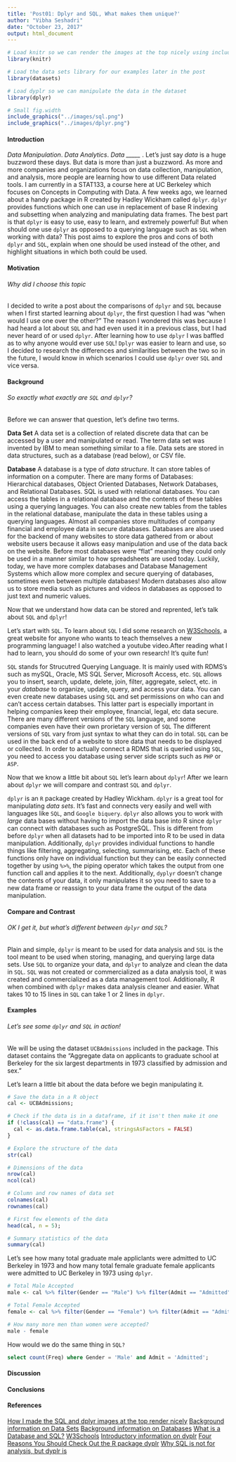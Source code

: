 ```yaml
---
title: 'Post01: Dplyr and SQL, What makes them unique?'
author: "Vibha Seshadri"
date: "October 23, 2017"
output: html_document
---
```

```r
# Load knitr so we can render the images at the top nicely using include_graphics
library(knitr)

# Load the data sets library for our examples later in the post
library(datasets)

# Load dyplr so we can manipulate the data in the dataset
library(dplyr)
```

```r
# Small fig.width
include_graphics("../images/sql.png")
include_graphics("../images/dplyr.png")
```

#### Introduction

*Data Manipulation*. *Data Analytics*. *Data _____ *. Let's just say *data* is a huge buzzword these days. But data is more than just a buzzword. As more and more companies and organizations focus on data collection, manipulation, and analysis, more people are learning how to use different Data related tools. I am currently in a STAT133, a course here at UC Berkeley which focuses on Concepts in Computing with Data. A few weeks ago, we learned about a handy package in R created by Hadley Wickham called `dplyr`. `dplyr` provides functions which one can use in replacement of base R indexing and subsetting when analyzing and manipulating data frames. The best part is that `dplyr` is easy to use, easy to learn, and extremely powerful! But when should one use `dplyr` as opposed to a querying language such as `SQL` when working with data? This post aims to explore the pros and cons of both `dplyr` and `SQL`, explain when one should be used instead of the other, and highlight situations in which both could be used.

#### Motivation
###### Why did I choose this topic
I decided to write a post about the comparisons of `dplyr` and `SQL` because when I first started learning about `dplyr`, the first question I had was "when would I use one over the other?" The reason I wondered this was because I had heard a lot about `SQL` and had even used it in a previous class, but I had never heard of or used `dplyr`. After learning how to use `dplyr` I was baffled as to why anyone would ever use `SQL`! `Dplyr` was easier to learn and use, so I decided to research the differences and similarities between the two so in the future, I would know in which scenarios I could use `dplyr` over `SQL` and vice versa.

#### Background
###### So exactly what exactly *are* `SQL` and `dplyr`?

Before we can answer that question, let's define two terms.

**Data Set**
A data set is a collection of related discrete data that can be accessed by a user and manipulated or read. The term data set was invented by IBM to mean something similar to a file. Data sets are stored in data structures, such as a database (read below), or CSV file.

**Database** 
A database is a type of *data structure*. It can store tables of information on a computer. There are many forms of Databases: Hierarchical databases, Object Oriented Databases, Network Databases, and Relational Databases. SQL is used with relational databases. You can access the tables in a relational database and the contents of these tables using a querying languages. You can also create new tables from the tables in the relational database, manipulate the data in these tables using a querying languages. Almost all companies store multitudes of company financial and employee data in secure databases. Databases are also used for the backend of many websites to store data gathered from or about website users because it allows easy manipulation and use of the data back on the website. Before most databases were "flat" meaning they could only be used in a manner similar to  how spreadsheets are used today. Luckily, today, we have more complex databases and Database Management Systems which allow more complex and secure querying of databases, sometimes even between multiple databases! Modern databases also allow us to store media such as pictures and videos in databases as opposed to just text and numeric values.

Now that we understand how data can be stored and reprented, let's talk about `SQL` and `dplyr`!

Let's start with `SQL`. To learn about `SQL` I did some research on [W3Schools](https://www.w3schools.com/sql/sql_intro.asp), a great website for anyone who wants to teach themselves a new programming language! I also watched a youtube video.After reading what I had to learn, you should do some of your own research! It's quite fun! 

`SQL` stands for Strucutred Querying Language. It is mainly used with RDMS's such as mySQL, Oracle, MS SQL Server, Microsoft Access, etc. `SQL` allows you to insert, search, update, delete, join, filter, aggregate, select, etc. in your *database* to organize, update, query, and access your data. You can even create new databases using `SQL` and set permissions on who can and can't access certain databses. This latter part is especially important in helping companies keep their employee, financial, legal, etc data secure. There are many different versions of the `SQL` language, and some companies even have their own prorietary version of `SQL` The different versions of `SQL` vary from just syntax to what they can do in total. `SQL` can be used in the back end of a website to store data that needs to be displayed or collected. In order to actually connect a RDMS that is queried using `SQL`, you need to access you database using server side scripts such as `PHP` or `ASP`.

Now that we know a little bit about `SQL` let's learn about `dplyr`! After we learn about `dplyr` we will compare and contrast `SQL` and `dplyr`.

`dplyr` is an `R` package created by Hadley Wickham. `dplyr` is a great tool for manipulating *data sets*. It's fast and connects very easily and well with languages like `SQL`, and `Google biquery`. `dplyr` also allows you to work with *large* data bases without having to import the data base into R since `dplyr` can connect with databases such as PostgreSQL. This is different from before `dplyr` when all datasets had to be imported into R to be used in data manipulation. Additionally, `dplyr` provides individual functions to handle things like filtering, aggregating, selecting, summarising, etc. Each of these functions only have on individual function but they can be easily connected together by using `%>%`, the piping operator which takes the output from one function call and applies it to the next. Additionally, `dyplyr` doesn't change the contents of your data, it only manipulates it so you need to save to a new data frame or reassign to your data frame the output of the data manipulation. 

#### Compare and Contrast
###### OK I get it, but what's different between `dplyr` and `SQL`?

Plain and simple, `dplyr` is meant to be used for data analysis and `SQL` is the tool meant to be used when storing, managing, and querying large data sets. Use `SQL` to organize your data, and `dplyr` to analyze and clean the data in `SQL`. `SQL` was not created or commercialized as a data analysis tool, it was created and commercialized as a data management tool. Additionally, R when combined with `dplyr` makes data analysis cleaner and easier. What takes 10 to 15 lines in `SQL` can take 1 or 2 lines in `dplyr`.

#### Examples
###### Let's see some `dplyr` and `SQL` in action!

We will be using the dataset `UCBAdmissions` included in the package. This dataset contains the "Aggregate data on applicants to graduate school at Berkeley for the six largest departments in 1973 classified by admission and sex."

Let's learn a little bit about the data before we begin manipulating it.

```r
# Save the data in a R object
cal <- UCBAdmissions;

# Check if the data is in a dataframe, if it isn't then make it one
if (!class(cal) == "data.frame") {
  cal <- as.data.frame.table(cal, stringsAsFactors = FALSE)
}

# Explore the structure of the data
str(cal)

# Dimensions of the data
nrow(cal)
ncol(cal)

# Column and row names of data set
colnames(cal)
rownames(cal)

# First few elements of the data
head(cal, n = 5);

# Summary statistics of the data
summary(cal)
```

Let's see how many total graduate male appliclants were admitted to UC Berkeley in 1973 and how many total female graduate female applicants were admitted to UC Berkeley in 1973 using `dplyr`.
```r
# Total Male Accepted
male <- cal %>% filter(Gender == "Male") %>% filter(Admit == "Admitted") %>% select(Freq) %>% summarise(sum(Freq))

# Total Female Accepted
female <- cal %>% filter(Gender == "Female") %>% filter(Admit == "Admitted") %>% select(Freq) %>% summarise(sum(Freq))

# How many more men than women were accepted?
male - female
```

How would we do the same thing in `SQL?`
```sql
select count(Freq) where Gender = 'Male' and Admit = 'Admitted'; 
```

#### Discussion

#### Conclusions

#### References
[How I made the SQL and dplyr images at the top render nicely](http://www.zevross.com/blog/2017/06/19/tips-and-tricks-for-working-with-images-and-figures-in-r-markdown-documents/#use-fig.width-and-fig.height-for-r-generated-figures-only)
[Background information on Data Sets](http://whatis.techtarget.com/definition/data-set)
[Background information on Databases](https://techterms.com/definition/database)
[What is a Database and SQL?](https://www.youtube.com/watch?v=FR4QIeZaPeM)
[W3Schools](https://www.w3schools.com/sql/sql_intro.asp)
[Introductory information on dyplr](https://blog.rstudio.com/2014/01/17/introducing-dplyr/)
[Four Reasons You Should Check Out the R package dyplr](http://zevross.com/blog/2014/03/26/four-reasons-why-you-should-check-out-the-r-package-dplyr-3/)
[Why SQL is not for analysis, but dyplr is](https://blog.exploratory.io/why-sql-is-not-for-analysis-but-dplyr-is-5e180fef6aa7)




